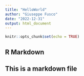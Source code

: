 ```yaml
---
title: "HelloWorld"
author: "Giuseppe Fusco"
date: "2022-12-31"
output: html_document
---
```


```r
knitr::opts_chunk$set(echo = TRUE)
```

## R Markdown

## This is a markdown file